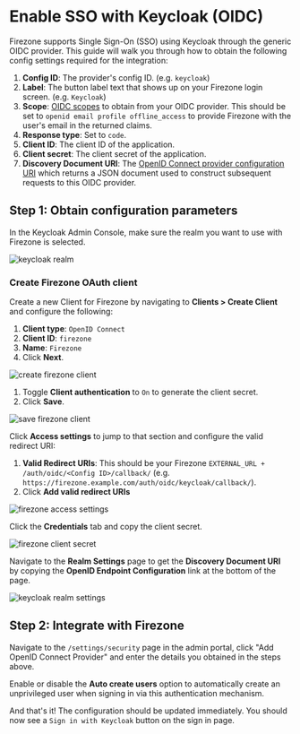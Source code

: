 
# Enable SSO with Keycloak (OIDC)

Firezone supports Single Sign-On (SSO) using Keycloak through the generic OIDC
provider. This guide will walk you through how to obtain the following config
settings required for the integration:

1. **Config ID**: The provider's config ID. (e.g. `keycloak`)
1. **Label**: The button label text that shows up on your Firezone login screen.
   (e.g. `Keycloak`)
1. **Scope**:
   [OIDC scopes](https://openid.net/specs/openid-connect-basic-1_0.html#Scopes)
   to obtain from your OIDC provider. This should be set to
   `openid email profile offline_access` to provide Firezone with the user's
   email in the returned claims.
1. **Response type**: Set to `code`.
1. **Client ID**: The client ID of the application.
1. **Client secret**: The client secret of the application.
1. **Discovery Document URI**: The
   [OpenID Connect provider configuration URI](https://openid.net/specs/openid-connect-discovery-1_0.html#ProviderConfig)
   which returns a JSON document used to construct subsequent requests to this
   OIDC provider.

## Step 1: Obtain configuration parameters

In the Keycloak Admin Console, make sure the realm you want to use with Firezone
is selected.

<Image className="mx-auto"
  alt="keycloak realm"
  src="/images/keycloak-realm.png"
  width={960}
  height={540}
/>

### Create Firezone OAuth client

Create a new Client for Firezone by navigating to **Clients > Create Client**
and configure the following:

1. **Client type**: `OpenID Connect`
1. **Client ID**: `firezone`
1. **Name**: `Firezone`
1. Click **Next**.

<Image className="mx-auto"
  alt="create firezone client"
  src="/images/create-firezone-client.png"
  width={960}
  height={540}
/>

1. Toggle **Client authentication** to `On` to generate the client secret.
1. Click **Save**.

<Image className="mx-auto"
  alt="save firezone client"
  src="/images/save-firezone-client.png"
  width={960}
  height={540}
/>

Click **Access settings** to jump to that section and configure the valid
redirect URI:

1. **Valid Redirect URIs**: This should be your Firezone
   `EXTERNAL_URL + /auth/oidc/<Config ID>/callback/` (e.g.
   `https://firezone.example.com/auth/oidc/keycloak/callback/`).
1. Click **Add valid redirect URIs**

<Image className="mx-auto"
  alt="firezone access settings"
  src="/images/firezone-access-settings.png"
  width={960}
  height={540}
/>

Click the **Credentials** tab and copy the client secret.

<Image className="mx-auto"
  alt="firezone client secret"
  src="/images/firezone-client-secret.png"
  width={960}
  height={540}
/>

Navigate to the **Realm Settings** page to get the **Discovery Document URI** by
copying the **OpenID Endpoint Configuration** link at the bottom of the page.

<Image className="mx-auto"
  alt="keycloak realm settings"
  src="/images/keycloak-realm-settings.png"
  width={960}
  height={540}
/>

## Step 2: Integrate with Firezone

Navigate to the `/settings/security` page in the admin portal, click "Add OpenID
Connect Provider" and enter the details you obtained in the steps above.

Enable or disable the **Auto create users** option to automatically create an
unprivileged user when signing in via this authentication mechanism.

And that's it! The configuration should be updated immediately. You should now
see a `Sign in with Keycloak` button on the sign in page.
